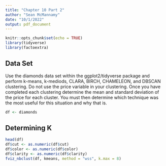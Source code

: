 ```yaml
---
title: "Chapter 10 Part 2"
author: "Sean McMannamy"
date: "10/1/2022"
output: pdf_document
---
```


```r
knitr::opts_chunk$set(echo = TRUE)
library(tidyverse)
library(factoextra)
```

## Data Set
Use the diamonds data set within the ggplot2/tidyverse package and perform k-means, k-mediods, CLARA, BIRCH, CHAMELEON, and DBSCAN clustering. Do not use the price variable in your clustering. Once you have completed each clustering determine the mean and standard deviation of the price for each cluster. You must then determine which technique was the most useful for this situation and why that is.

```r
df <- diamonds
```

## Determining K

```r
head(df)
df$cut <- as.numeric(df$cut)
df$color <- as.numeric(df$color)
df$clarity <- as.numeric(df$clarity)
fviz_nbclust(df, kmeans, method = "wss", k.max = 8)
```


